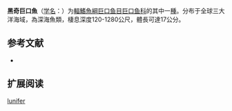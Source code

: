 {{Speciesbox
| name = 黑奇巨口魚
| status = NE
| status_system = IUCN3.1
| image = 
| genus = Aristostomias
| species = lunifer
| authority = Regan & Trewavas, 1930
| synonyms = *''Aristostomias photodactylus''<br /><small>Beebe, 1933</small>
}}

'''黑奇巨口魚'''（[[学名|学名]]：{{lang|la|''Aristostomias lunifer''}}）为[[輻鰭魚綱|輻鰭魚綱]][[巨口鱼目|巨口鱼目]][[巨口鱼科|巨口鱼科]]的其中一[[種|種]]。分布于全球三大洋海域，為深海魚類，棲息深度120-1280公尺，體長可達17公分。

== 参考文献 ==
{{refbegin}}
*{{FishBase_species|genus=Aristostomias|species=lunifer|year=2012|month=2}}
{{refend}}

== 扩展阅读 ==
{{refbegin}}
{{wikispecies-inline|Aristostomias lunifer|黑奇巨口魚}}
{{refend}}
{{Taxonbar|from=Q1108389}}

[[Category:奇巨口鱼属|lunifer]]